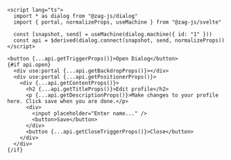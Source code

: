 ```svelte
<script lang="ts">
  import * as dialog from "@zag-js/dialog"
  import { portal, normalizeProps, useMachine } from "@zag-js/svelte"

  const [snapshot, send] = useMachine(dialog.machine({ id: "1" }))
  const api = $derived(dialog.connect(snapshot, send, normalizeProps))
</script>

<button {...api.getTriggerProps()}>Open Dialog</button>
{#if api.open}
  <div use:portal {...api.getBackdropProps()}></div>
  <div use:portal {...api.getPositionerProps()}>
    <div {...api.getContentProps()}>
      <h2 {...api.getTitleProps()}>Edit profile</h2>
      <p {...api.getDescriptionProps()}>Make changes to your profile here. Click save when you are done.</p>
      <div>
        <input placeholder="Enter name..." />
        <button>Save</button>
      </div>
      <button {...api.getCloseTriggerProps()}>Close</button>
    </div>
  </div>
{/if}
```
